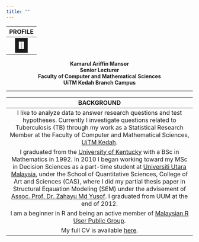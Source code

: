 ---
title: ""
---

<link rel="stylesheet" href="styles.css" type="text/css">

| **PROFILE** |  
|:-----------:|  
|<img src="images/profile1.jpeg" style="width:20%; border:10px solid" align="center">|  
<center>  
**Kamarul Ariffin Mansor**  
**Senior Lecturer**  
**Faculty of Computer and Mathematical Sciences**  
**UiTM Kedah Branch Campus**  
</center>  
  
---  

| **BACKGROUND** |  
|:--------------:|  
|I like to analyze data to answer research questions and test hypotheses. Currently I investigate questions related to Tuberculosis (TB) through my work as a Statistical Research Member at the Faculty of Computer and Mathematical Sciences, [UiTM Kedah](https://kedah.uitm.edu.my/v1/faculties-a-academic-centres/computer-a-mathematical-sciences).| 
|I graduated from the [University of Kentucky](https://math.as.uky.edu/) with a BSc in Mathematics in 1992. In 2010 I began working toward my MSc in Decision Sciences as a part-time student at [Universiti Utara Malaysia](http://www.sqs.uum.edu.my/index.php/en/), under the School of Quantitative Sciences, College of Art and Sciences (CAS), where I did my partial thesis paper in Structural Eqauation Modeling (SEM) under the advisement of [Assoc. Prof. Dr. Zahayu Md Yusof](http://expertise.uum.edu.my/DOE/doe_view.aspx?ad_doe=zahayu). I graduated from UUM at the end of 2012.|  
|I am a beginner in R and being an active member of [Malaysian R User Public Group](https://www.meetup.com/Malaysia-R-User-Group/).|   
|My full CV is available [here](files/cv_kamansor.pdf).|